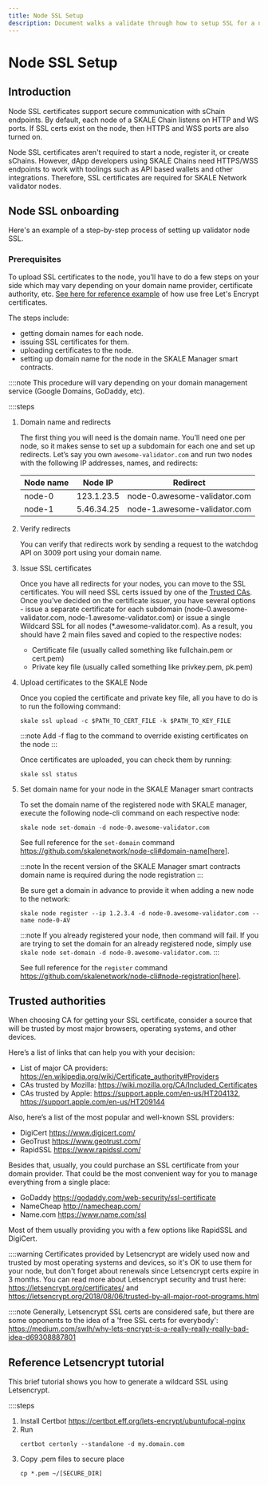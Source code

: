 ```yaml
---
title: Node SSL Setup
description: Document walks a validate through how to setup SSL for a node.
---
```



# Node SSL Setup

## Introduction
Node SSL certificates support secure communication with sChain endpoints.
By default, each node of a SKALE Chain listens on HTTP and WS ports. If SSL certs exist on the node, then HTTPS and WSS ports are also turned on.

Node SSL certificates aren't required to start a node, register it, or create sChains.
However, dApp developers using SKALE Chains need HTTPS/WSS endpoints to work with toolings such as API based wallets and other integrations.
Therefore, SSL certificates are required for SKALE Network validator nodes.

## Node SSL onboarding
Here's an example of a step-by-step process of setting up validator node SSL.

### Prerequisites
To upload SSL certificates to the node, you’ll have to do a few steps on your side which may vary depending on your domain name
provider, certificate authority, etc.
[See here for reference example](#reference-letsencrypt-tutorial) of how use free Let's Encrypt certificates.

The steps include:
* getting domain names for each node.
* issuing SSL certificates for them.
* uploading certificates to the node.
* setting up domain name for the node in the SKALE Manager smart contracts.

::::note
This procedure will vary depending on your domain management service (Google Domains, GoDaddy, etc).


::::steps
1. Domain name and redirects

    The first thing you will need is the domain name. You’ll need one per node, so it makes sense to set up a subdomain for each one and set up redirects. Let’s say you own `awesome-validator.com` and run two nodes with the following IP addresses, names, and redirects:

    | Node name | Node IP     | Redirect                       |
    |-----------|-------------|--------------------------------|
    | node-0    | 123.1.23.5  | node-0.awesome-validator.com    |
    | node-1    | 5.46.34.25  | node-1.awesome-validator.com    |


2. Verify redirects

    You can verify that redirects work by sending a request to the watchdog API on 3009 port using your domain name.

3. Issue SSL certificates

    Once you have all redirects for your nodes, you can move to the SSL certificates.
    You will need SSL certs issued by one of the [Trusted CAs](#trusted-authorities). Once you've decided on the certificate issuer, you have several options - issue a separate certificate for each subdomain (node-0.awesome-validator.com, node-1.awesome-validator.com) or issue a single Wildcard SSL for all nodes (*.awesome-validator.com). As a result, you should have 2 main files saved and copied to the respective nodes:

    - Certificate file (usually called something like fullchain.pem or cert.pem)
    - Private key file (usually called something like privkey.pem, pk.pem)

4. Upload certificates to the SKALE Node

    Once you copied the certificate and private key file, all you have to do is to run the following command:

    ```shell
    skale ssl upload -c $PATH_TO_CERT_FILE -k $PATH_TO_KEY_FILE
    ```

    :::note
    Add -f flag to the command to override existing certificates on the node
    :::

    Once certificates are uploaded, you can check them by running:

    ```shell
    skale ssl status
    ```
5. Set domain name for your node in the SKALE Manager smart contracts

    To set the domain name of the registered node with SKALE manager, execute the following node-cli command on each respective node:

    ```shell
    skale node set-domain -d node-0.awesome-validator.com
    ```

    See full reference for the `set-domain` command https://github.com/skalenetwork/node-cli#domain-name[here].

    :::note
    In the recent version of the SKALE Manager smart contracts domain name is required during the node registration
    :::

    Be sure get a domain in advance to provide it when adding a new node to the network:

    ```shell
    skale node register --ip 1.2.3.4 -d node-0.awesome-validator.com --name node-0-AV
    ```

    :::note
    If you already registered your node, then command will fail. If you are trying to set the domain for an already registered node, simply use `skale node set-domain -d node-0.awesome-validator.com`.
    :::

    See full reference for the `register` command https://github.com/skalenetwork/node-cli#node-registration[here].

## Trusted authorities

When choosing CA for getting your SSL certificate, consider a source that will be trusted by most major browsers, operating systems, and other devices.

Here’s a list of links that can help you with your decision:

- List of major CA providers: https://en.wikipedia.org/wiki/Certificate_authority#Providers
- CAs trusted by Mozilla: https://wiki.mozilla.org/CA/Included_Certificates
- CAs trusted by Apple: https://support.apple.com/en-us/HT204132, https://support.apple.com/en-us/HT209144

Also, here’s a list of the most popular and well-known SSL providers:

- DigiCert https://www.digicert.com/
- GeoTrust https://www.geotrust.com/
- RapidSSL https://www.rapidssl.com/

Besides that, usually, you could purchase an SSL certificate from your domain provider. That could be the most convenient way for you to manage everything from a single place:

- GoDaddy https://godaddy.com/web-security/ssl-certificate
- NameCheap http://namecheap.com/
- Name.com https://www.name.com/ssl

Most of them usually providing you with a few options like RapidSSL and DigiCert.

::::warning
Certificates provided by Letsencrypt are widely used now and trusted by most operating systems and devices, so it's OK to use them for your node, but don't forget about renewals since Letsencrypt certs expire in 3 months. You can read more about Letsencrypt security and trust here: https://letsencrypt.org/certificates/ and https://letsencrypt.org/2018/08/06/trusted-by-all-major-root-programs.html


::::note
Generally, Letsencrypt SSL certs are considered safe, but there are some opponents to the idea of a 'free SSL certs for everybody': https://medium.com/swlh/why-lets-encrypt-is-a-really-really-really-bad-idea-d69308887801


## Reference Letsencrypt tutorial

This brief tutorial shows you how to generate a wildcard SSL using Letsencrypt.

::::steps
1. Install Certbot
    https://certbot.eff.org/lets-encrypt/ubuntufocal-nginx
2. Run
    ```shell
    certbot certonly --standalone -d my.domain.com
    ```
3. Copy .pem files to secure place
    ```shell
    cp *.pem ~/[SECURE_DIR]
    ```
